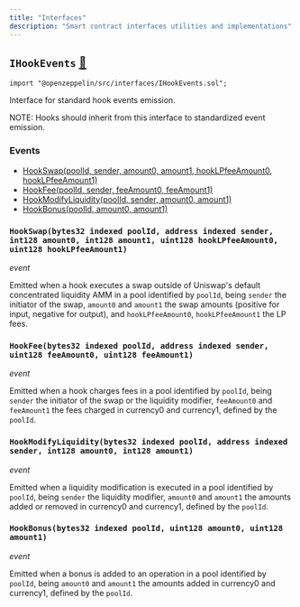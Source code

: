 ```yaml
---
title: "Interfaces"
description: "Smart contract interfaces utilities and implementations"
---
```


<a id="IHookEvents"></a>

## `IHookEvents` [📁](https://github.com/OpenZeppelin/openzeppelin-contracts/blob/v1.1.0/src/interfaces/IHookEvents.sol)

```solidity
import "@openzeppelin/src/interfaces/IHookEvents.sol";
```

Interface for standard hook events emission.

NOTE: Hooks should inherit from this interface to standardized event emission.

### Events
- [HookSwap(poolId, sender, amount0, amount1, hookLPfeeAmount0, hookLPfeeAmount1)](#IHookEvents-HookSwap-bytes32-address-int128-int128-uint128-uint128-)
- [HookFee(poolId, sender, feeAmount0, feeAmount1)](#IHookEvents-HookFee-bytes32-address-uint128-uint128-)
- [HookModifyLiquidity(poolId, sender, amount0, amount1)](#IHookEvents-HookModifyLiquidity-bytes32-address-int128-int128-)
- [HookBonus(poolId, amount0, amount1)](#IHookEvents-HookBonus-bytes32-uint128-uint128-)

<a id="IHookEvents-HookSwap-bytes32-address-int128-int128-uint128-uint128-"></a>

### `HookSwap(bytes32 indexed poolId, address indexed sender, int128 amount0, int128 amount1, uint128 hookLPfeeAmount0, uint128 hookLPfeeAmount1)`
*event*

Emitted when a hook executes a swap outside of Uniswap's default concentrated liquidity AMM in a pool
identified by `poolId`, being `sender` the initiator of the swap, `amount0` and `amount1` the swap amounts
(positive for input, negative for output), and `hookLPfeeAmount0`, `hookLPfeeAmount1` the LP fees.

<a id="IHookEvents-HookFee-bytes32-address-uint128-uint128-"></a>

### `HookFee(bytes32 indexed poolId, address indexed sender, uint128 feeAmount0, uint128 feeAmount1)`
*event*

Emitted when a hook charges fees in a pool identified by `poolId`, being `sender` the initiator of the swap or
the liquidity modifier, `feeAmount0` and `feeAmount1` the fees charged in currency0 and currency1, defined by the `poolId`.

<a id="IHookEvents-HookModifyLiquidity-bytes32-address-int128-int128-"></a>

### `HookModifyLiquidity(bytes32 indexed poolId, address indexed sender, int128 amount0, int128 amount1)`
*event*

Emitted when a liquidity modification is executed in a pool identified by `poolId`, being `sender` the liquidity modifier,
`amount0` and `amount1` the amounts added or removed in currency0 and currency1, defined by the `poolId`.

<a id="IHookEvents-HookBonus-bytes32-uint128-uint128-"></a>

### `HookBonus(bytes32 indexed poolId, uint128 amount0, uint128 amount1)`
*event*

Emitted when a bonus is added to an operation in a pool identified by `poolId`, being `amount0` and `amount1` the amounts
added in currency0 and currency1, defined by the `poolId`.

